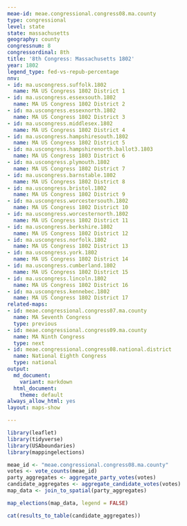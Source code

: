```yaml
---
meae-id: meae.congressional.congress08.ma.county
type: congressional
level: state
state: massachusetts
geography: county
congressnum: 8
congressordinal: 8th
title: '8th Congress: Massachusetts 1802'
year: 1802
legend_type: fed-vs-repub-percentage
nnv:
- id: ma.uscongress.suffolk.1802
  name: MA US Congress 1802 District 1
- id: ma.uscongress.essexsouth.1802
  name: MA US Congress 1802 District 2
- id: ma.uscongress.essexnorth.1802
  name: MA US Congress 1802 District 3
- id: ma.uscongress.middlesex.1802
  name: MA US Congress 1802 District 4
- id: ma.uscongress.hampshiresouth.1802
  name: MA US Congress 1802 District 5
- id: ma.uscongress.hampshirenorth.ballot3.1803
  name: MA US Congress 1803 District 6
- id: ma.uscongress.plymouth.1802
  name: MA US Congress 1802 District 7
- id: ma.uscongress.barnstable.1802
  name: MA US Congress 1802 District 8
- id: ma.uscongress.bristol.1802
  name: MA US Congress 1802 District 9
- id: ma.uscongress.worcestersouth.1802
  name: MA US Congress 1802 District 10
- id: ma.uscongress.worcesternorth.1802
  name: MA US Congress 1802 District 11
- id: ma.uscongress.berkshire.1802
  name: MA US Congress 1802 District 12
- id: ma.uscongress.norfolk.1802
  name: MA US Congress 1802 District 13
- id: ma.uscongress.york.1802
  name: MA US Congress 1802 District 14
- id: ma.uscongress.cumberland.1802
  name: MA US Congress 1802 District 15
- id: ma.uscongress.lincoln.1802
  name: MA US Congress 1802 District 16
- id: ma.uscongress.kennebec.1802
  name: MA US Congress 1802 District 17
related-maps:
- id: meae.congressional.congress07.ma.county
  name: MA Seventh Congress
  type: previous
- id: meae.congressional.congress09.ma.county
  name: MA Ninth Congress
  type: next
- id: meae.congressional.congress08.national.district
  name: National Eighth Congress
  type: national
output:
  md_document:
    variant: markdown
  html_document:
    theme: default
always_allow_html: yes
layout: maps-show

---
```


```r
library(leaflet)
library(tidyverse)
library(USAboundaries)
library(mappingelections)

meae_id <- "meae.congressional.congress08.ma.county"
votes <- vote_counts(meae_id)
party_aggregates <- aggregate_party_votes(votes)
candidate_aggregates <- aggregate_candidate_votes(votes)
map_data <- join_to_spatial(party_aggregates)
```

<div class="map">

```r
map_elections(map_data, legend = FALSE)
```

</div>

<div class="results-table">

```r
cat(results_to_table(candidate_aggregates))
```

</div>